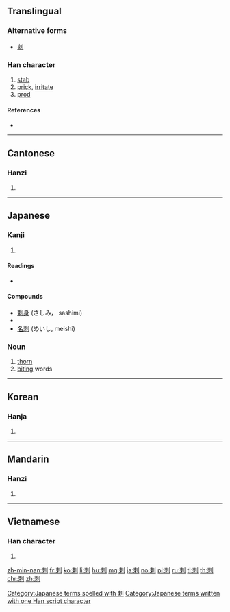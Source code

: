 {{also|刾|剌}}
==Translingual==

===Alternative forms===
* [[刾]]

===Han character===
{{Han char|rn=18|rad=刀|as=06|sn=8|four=52900|canj=DBLN|ids=⿰朿刂}}

# [[stab]]
# [[prick]], [[irritate]]
# [[prod]]

====References====
* {{Han ref|kx=0139.130|dkj=01969|dj=0316.040|hdz=10333.020|uh=523A|ud=21050|bh=A8EB|bd=43243}}

----

==Cantonese==

===Hanzi===
{{yue-hanzi|jyut=ci3|y=chi3}}

# {{defn|lang=yue|sort=刀06}}

----

==Japanese==

===Kanji===
{{ja-kanji|grade=c|rs=刀06}}

# {{defn|lang=ja|sort=刀06}}

====Readings====
* {{ja-readings|goon=[[し]] (shi), [[しゃく]] (shaku)|kanon=[[し]] (shi), [[せき]] (seki)|kun=[[さす]] (sasu), [[そしる]] (soshiru), [[とげ]] (toge)}}

====Compounds====
* [[刺身]] (さしみ， sashimi)
* {{m|ja|刺青|tr=いれずみ, irezumi}}
* [[名刺]] (めいし, meishi)

===Noun===
{{ja-noun|とげ}}

# [[thorn]]
# [[biting]] words
[[Category:Japanese terms spelled with 刺]]
[[Category:Japanese terms written with one Han script character]]

----

==Korean==

===Hanja===
{{ko-hanja|hangeul=[[자]], [[척]], [[체]]|rv=ja, cheok, che|mr=cha, ch'ŏk, ch'e|y=ca, chek, chey}}

# {{defn|lang=ko|sort=刀06}}

----

==Mandarin==

===Hanzi===
{{cmn-hanzi|pin=[[cì]] ([[ci4]]), [[qì]] ([[qi4]])|wg=tz'u<sup>4</sup>, ch'i<sup>4</sup>}}

# {{defn|lang=cmn|sort=刀06}}

----

==Vietnamese==

===Han character===
{{vi-hantu|[[thứ]], [[thích]], [[chích]]|rs=刀06}}

# {{defn|lang=vi|sort=刀06}}

[[zh-min-nan:刺]]
[[fr:刺]]
[[ko:刺]]
[[li:刺]]
[[hu:刺]]
[[mg:刺]]
[[ja:刺]]
[[no:刺]]
[[pl:刺]]
[[ru:刺]]
[[tl:刺]]
[[th:刺]]
[[chr:刺]]
[[zh:刺]]
